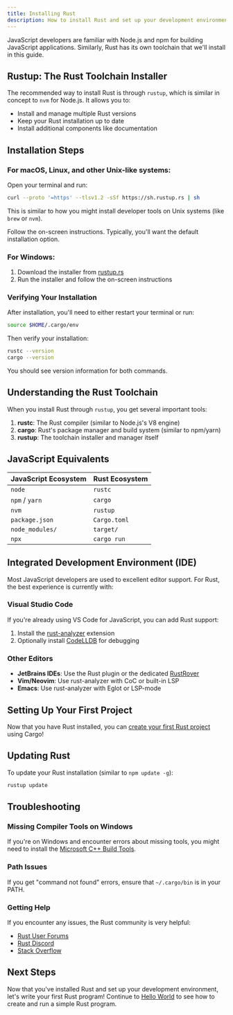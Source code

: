 ```yaml
---
title: Installing Rust
description: How to install Rust and set up your development environment
---
```


JavaScript developers are familiar with Node.js and npm for building JavaScript applications. Similarly, Rust has its own toolchain that we'll install in this guide.

## Rustup: The Rust Toolchain Installer

The recommended way to install Rust is through `rustup`, which is similar in concept to `nvm` for Node.js. It allows you to:

- Install and manage multiple Rust versions
- Keep your Rust installation up to date
- Install additional components like documentation

## Installation Steps

### For macOS, Linux, and other Unix-like systems:

Open your terminal and run:

```bash
curl --proto '=https' --tlsv1.2 -sSf https://sh.rustup.rs | sh
```

This is similar to how you might install developer tools on Unix systems (like `brew` or `nvm`).

Follow the on-screen instructions. Typically, you'll want the default installation option.

### For Windows:

1. Download the installer from [rustup.rs](https://rustup.rs/)
2. Run the installer and follow the on-screen instructions

### Verifying Your Installation

After installation, you'll need to either restart your terminal or run:

```bash
source $HOME/.cargo/env
```

Then verify your installation:

```bash
rustc --version
cargo --version
```

You should see version information for both commands.

## Understanding the Rust Toolchain

When you install Rust through `rustup`, you get several important tools:

1. **rustc**: The Rust compiler (similar to Node.js's V8 engine)
2. **cargo**: Rust's package manager and build system (similar to npm/yarn)
3. **rustup**: The toolchain installer and manager itself

## JavaScript Equivalents

| JavaScript Ecosystem | Rust Ecosystem |
|----------------------|----------------|
| `node` | `rustc` |
| `npm` / `yarn` | `cargo` |
| `nvm` | `rustup` |
| `package.json` | `Cargo.toml` |
| `node_modules/` | `target/` |
| `npx` | `cargo run` |

## Integrated Development Environment (IDE)

Most JavaScript developers are used to excellent editor support. For Rust, the best experience is currently with:

### Visual Studio Code

If you're already using VS Code for JavaScript, you can add Rust support:

1. Install the [rust-analyzer](https://marketplace.visualstudio.com/items?itemName=rust-lang.rust-analyzer) extension
2. Optionally install [CodeLLDB](https://marketplace.visualstudio.com/items?itemName=vadimcn.vscode-lldb) for debugging

### Other Editors

- **JetBrains IDEs**: Use the Rust plugin or the dedicated [RustRover](https://www.jetbrains.com/rust/)
- **Vim/Neovim**: Use rust-analyzer with CoC or built-in LSP
- **Emacs**: Use rust-analyzer with Eglot or LSP-mode

## Setting Up Your First Project

Now that you have Rust installed, you can [create your first Rust project](/en/introduction/hello-cargo/) using Cargo!

## Updating Rust

To update your Rust installation (similar to `npm update -g`):

```bash
rustup update
```

## Troubleshooting

### Missing Compiler Tools on Windows

If you're on Windows and encounter errors about missing tools, you might need to install the [Microsoft C++ Build Tools](https://visualstudio.microsoft.com/visual-cpp-build-tools/).

### Path Issues

If you get "command not found" errors, ensure that `~/.cargo/bin` is in your PATH.

### Getting Help

If you encounter any issues, the Rust community is very helpful:

- [Rust User Forums](https://users.rust-lang.org/)
- [Rust Discord](https://discord.gg/rust-lang)
- [Stack Overflow](https://stackoverflow.com/questions/tagged/rust) 

## Next Steps

Now that you've installed Rust and set up your development environment, let's write your first Rust program! Continue to [Hello World](/en/introduction/hello-world/) to see how to create and run a simple Rust program. 